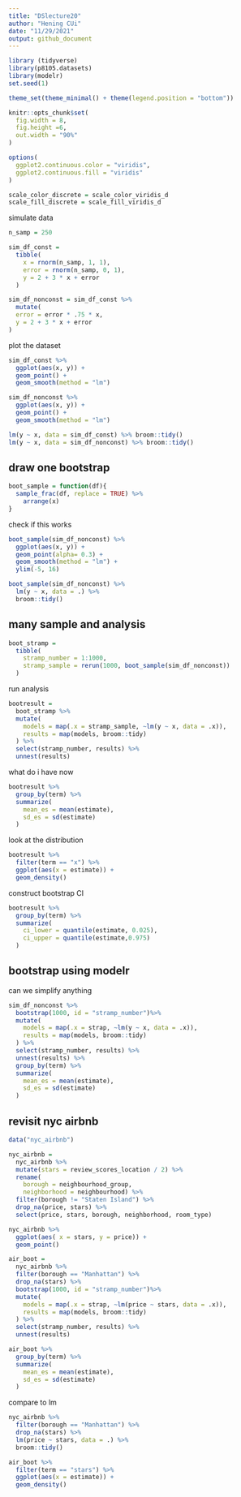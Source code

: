 ```yaml
---
title: "DSlecture20"
author: "Hening CUi"
date: "11/29/2021"
output: github_document
---
```


```r
library (tidyverse)
library(p8105.datasets)
library(modelr)
set.seed(1)

theme_set(theme_minimal() + theme(legend.position = "bottom"))

knitr::opts_chunk$set(
  fig.width = 8,
  fig.height =6,
  out.width = "90%"
)

options(
  ggplot2.continuous.color = "viridis",
  ggplot2.continuous.fill = "viridis"
)

scale_color_discrete = scale_color_viridis_d
scale_fill_discrete = scale_fill_viridis_d
```

simulate data

```r
n_samp = 250

sim_df_const = 
  tibble(
    x = rnorm(n_samp, 1, 1),
    error = rnorm(n_samp, 0, 1),
    y = 2 + 3 * x + error
  )

sim_df_nonconst = sim_df_const %>% 
  mutate(
  error = error * .75 * x,
  y = 2 + 3 * x + error
)
```

plot the dataset

```r
sim_df_const %>% 
  ggplot(aes(x, y)) +
  geom_point() +
  geom_smooth(method = "lm")

sim_df_nonconst %>% 
  ggplot(aes(x, y)) +
  geom_point() +
  geom_smooth(method = "lm")
```


```r
lm(y ~ x, data = sim_df_const) %>% broom::tidy()
lm(y ~ x, data = sim_df_nonconst) %>% broom::tidy()
```

## draw one bootstrap

```r
boot_sample = function(df){
  sample_frac(df, replace = TRUE) %>% 
    arrange(x)
}
```

check if this works

```r
boot_sample(sim_df_nonconst) %>% 
  ggplot(aes(x, y)) +
  geom_point(alpha= 0.3) +
  geom_smooth(method = "lm") +
  ylim(-5, 16)

```

```r
boot_sample(sim_df_nonconst) %>% 
  lm(y ~ x, data = .) %>% 
  broom::tidy()
```

## many sample and analysis

```r
boot_stramp =
  tibble(
    stramp_number = 1:1000,
    stramp_sample = rerun(1000, boot_sample(sim_df_nonconst))
  )
```

run analysis

```r
bootresult =
  boot_stramp %>% 
  mutate(
    models = map(.x = stramp_sample, ~lm(y ~ x, data = .x)),
    results = map(models, broom::tidy)
  ) %>% 
  select(stramp_number, results) %>% 
  unnest(results)
```

what do i have now

```r
bootresult %>% 
  group_by(term) %>% 
  summarize(
    mean_es = mean(estimate),
    sd_es = sd(estimate)
  )
```
look at the distribution
```r
bootresult %>% 
  filter(term == "x") %>% 
  ggplot(aes(x = estimate)) +
  geom_density() 
```

construct bootstrap CI

```r
bootresult %>% 
  group_by(term) %>% 
  summarize(
    ci_lower = quantile(estimate, 0.025),
    ci_upper = quantile(estimate,0.975)
  )
```
## bootstrap using modelr

can we simplify anything

```r
sim_df_nonconst %>% 
  bootstrap(1000, id = "stramp_number")%>% 
  mutate(
    models = map(.x = strap, ~lm(y ~ x, data = .x)),
    results = map(models, broom::tidy)
  ) %>% 
  select(stramp_number, results) %>% 
  unnest(results) %>% 
  group_by(term) %>% 
  summarize(
    mean_es = mean(estimate),
    sd_es = sd(estimate)
  )
```
## revisit nyc airbnb

```r
data("nyc_airbnb")

nyc_airbnb = 
  nyc_airbnb %>% 
  mutate(stars = review_scores_location / 2) %>% 
  rename(
    borough = neighbourhood_group,
    neighborhood = neighbourhood) %>% 
  filter(borough != "Staten Island") %>% 
  drop_na(price, stars) %>% 
  select(price, stars, borough, neighborhood, room_type)
```

```r
nyc_airbnb %>% 
  ggplot(aes( x = stars, y = price)) +
  geom_point()
```

```r
air_boot =
  nyc_airbnb %>% 
  filter(borough == "Manhattan") %>% 
  drop_na(stars) %>% 
  bootstrap(1000, id = "stramp_number")%>% 
  mutate(
    models = map(.x = strap, ~lm(price ~ stars, data = .x)),
    results = map(models, broom::tidy)
  ) %>% 
  select(stramp_number, results) %>% 
  unnest(results)
```


```r
air_boot %>% 
  group_by(term) %>% 
  summarize(
    mean_es = mean(estimate),
    sd_es = sd(estimate)
  )
```

compare to lm

```r
nyc_airbnb %>% 
  filter(borough == "Manhattan") %>% 
  drop_na(stars) %>%
  lm(price ~ stars, data = .) %>% 
  broom::tidy()
```
```r
air_boot %>% 
  filter(term == "stars") %>% 
  ggplot(aes(x = estimate)) +
  geom_density()
```


